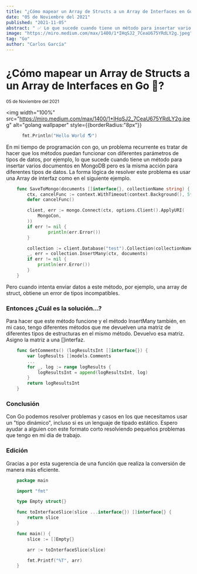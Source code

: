 ```yaml
---
title: "¿Cómo mapear un Array de Structs a un Array de Interfaces en Go 🐹?"
date: "05 de Noviembre del 2021"
published: "2021-11-05"
abstract: " ✅ Lo que sucede cuando tiene un método para insertar varios documentos en MongoDB pero es la misma acción para diferentes tipos de datos. "
image: "https://miro.medium.com/max/1400/1*IHqSJ2_7CeaU675YRdLY2g.jpeg"
tag: "Go"
author: "Carlos García"
---
```


# ¿Cómo mapear un Array de Structs a un Array de Interfaces en Go 🐹?

<small>05 de Noviembre del 2021</small><EditPost path="como-mapear-array-structs-interface" />

<img
  width="100%"
  src="https://miro.medium.com/max/1400/1*IHqSJ2_7CeaU675YRdLY2g.jpeg"
  alt="golang wallpaper"
  style={{borderRadius:"8px"}}
></img>

```go
      fmt.Println("Hello World 🌎")
```

En mi tiempo de programación con go, un problema recurrente es tratar de hacer que los métodos puedan funcionar con diferentes parámetros de tipos de datos, por ejemplo, lo que sucede cuando tiene un método para insertar varios documentos en MongoDB pero es la misma acción para diferentes tipos de datos. La forma lógica de resolver este problema es usar una Array de interfaz como en el siguiente ejemplo.

```go
    func SaveToMongo(documents []interface{}, collectionName string) {
        ctx, cancelFunc := context.WithTimeout(context.Background(), 5*time.Second)
        defer cancelFunc()

        client, err := mongo.Connect(ctx, options.Client().ApplyURI(
            MongoCon,
        ))
        if err != nil {
                println(err.Error())
        }

        collection := client.Database("test").Collection(collectionName)
        _, err = collection.InsertMany(ctx, documents)
        if err != nil {
            println(err.Error())
        }
    }
```

Pero cuando intenta enviar datos a este método, por ejemplo, una array de struct, obtiene un error de tipos incompatibles.

### Entonces ¿Cuál es la solución...?

Para hacer que este método funcione y el método InsertMany también, en mi caso, tengo diferentes métodos que me devuelven una matriz de diferentes tipos de estructuras en el mismo método. Devuelvo esa matriz. Asigno la matriz a una []interfaz.

```go
    func GetComments() (logResultsInt []interface{}) {
        var logResults []models.Comments
        ...
        for _, log := range logResults {
            logResultsInt = append(logResultsInt, log)
        }
        return logResultsInt
    }
```

### Conclusión

Con Go podemos resolver problemas y casos en los que necesitamos usar un "tipo dinámico", incluso si es un lenguaje de tipado estático. Espero ayudar a alguien con este formato corto resolviendo pequeños problemas que tengo en mi día de trabajo.

### Edición

Gracias a <BlogLink url="https://yael-castro.medium.com" content="Yael Castro"/> por esta sugerencia de una función que realiza la conversión de manera más eficiente.

```go
    package main

    import "fmt"

    type Empty struct{}

    func toInterfaceSlice(slice ...interface{}) []interface{} {
        return slice
    }

    func main() {
        slice := []Empty{}

        arr := toInterfaceSlice(slice)

        fmt.Printf("%T", arr)
    }
```
